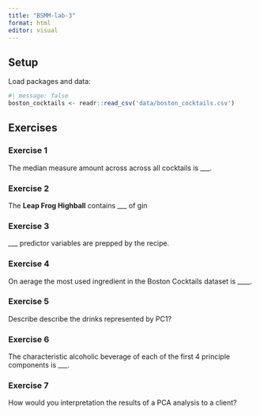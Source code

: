 ```yaml
---
title: "BSMM-lab-3"
format: html
editor: visual
---
```


## Setup

Load packages and data:

```r
#| message: false
boston_cocktails <- readr::read_csv('data/boston_cocktails.csv')
```

## Exercises

### Exercise 1

The median measure amount across across all cocktails is \_\_\_.

### Exercise 2

The **Leap Frog Highball** contains \_\_\_ of gin

### Exercise 3

\_\_\_ predictor variables are prepped by the recipe.

### Exercise 4

On aerage the most used ingredient in the Boston Cocktails dataset is \_\_\_\_.

### Exercise 5

Describe describe the drinks represented by PC1?

### Exercise 6

The characteristic alcoholic beverage of each of the first 4 principle components is \_\_\_.

### Exercise 7

How would you interpretation the results of a PCA analysis to a client?
